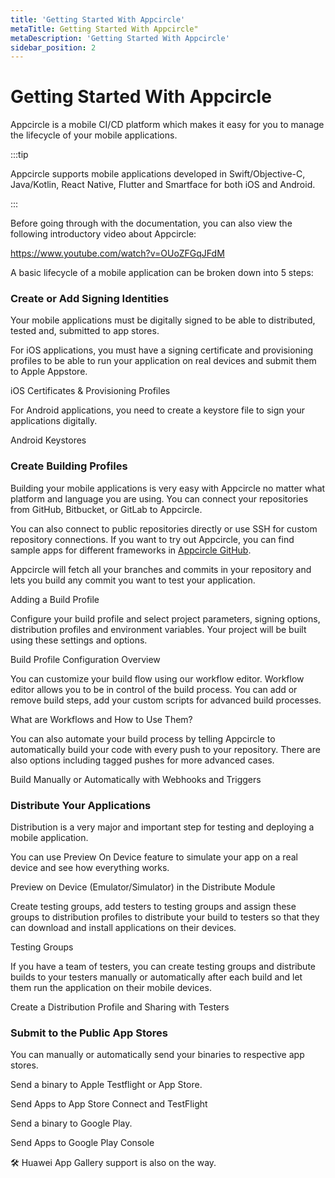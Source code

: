 ```yaml
---
title: 'Getting Started With Appcircle'
metaTitle: Getting Started With Appcircle"
metaDescription: 'Getting Started With Appcircle'
sidebar_position: 2
---
```



# Getting Started With Appcircle

Appcircle is a mobile CI/CD platform which makes it easy for you to manage the lifecycle of your mobile applications.

:::tip

Appcircle supports mobile applications developed in Swift/Objective-C, Java/Kotlin, React Native, Flutter and Smartface for both iOS and Android.

:::

Before going through with the documentation, you can also view the following introductory video about Appcircle:

https://www.youtube.com/watch?v=OUoZFGqJFdM

A basic lifecycle of a mobile application can be broken down into 5 steps:

### Create or Add Signing Identities

Your mobile applications must be digitally signed to be able to distributed, tested and, submitted to app stores.

For iOS applications, you must have a signing certificate and provisioning profiles to be able to run your application on real devices and submit them to Apple Appstore.&#x20;

<ContentRef url="signing-identities/ios-certificates-and-provisioning-profiles">
  iOS Certificates &amp; Provisioning Profiles
</ContentRef>

For Android applications, you need to create a keystore file to sign your applications digitally.

<ContentRef url="signing-identities/android-keystores">Android Keystores</ContentRef>

###

### Create Building Profiles

Building your mobile applications is very easy with Appcircle no matter what platform and language you are using. You can connect your repositories from GitHub, Bitbucket, or GitLab to Appcircle.

You can also connect to public repositories directly or use SSH for custom repository connections. If you want to try out Appcircle, you can find sample apps for different frameworks in [Appcircle GitHub](https://github.com/appcircleio?q=sample).&#x20;

Appcircle will fetch all your branches and commits in your repository and lets you build any commit you want to test your application.

<ContentRef url="build/adding-a-build-profile">Adding a Build Profile</ContentRef>

Configure your build profile and select project parameters, signing options, distribution profiles and environment variables. Your project will be built using these settings and options.

<ContentRef url="build/build-profile-configuration">Build Profile Configuration Overview</ContentRef>

You can customize your build flow using our workflow editor. Workflow editor allows you to be in control of the build process. You can add or remove build steps, add your custom scripts for advanced build processes.

<ContentRef url="workflows/why-to-use-workflows">What are Workflows and How to Use Them?</ContentRef>

You can also automate your build process by telling Appcircle to automatically build your code with every push to your repository. There are also options including tagged pushes for more advanced cases.

<ContentRef url="build/build-manually-or-with-triggers">
  Build Manually or Automatically with Webhooks and Triggers
</ContentRef>

###

### Distribute Your Applications

Distribution is a very major and important step for testing and deploying a mobile application.&#x20;

You can use Preview On Device feature to simulate your app on a real device and see how everything works.&#x20;

<ContentRef url="distribute/preview-on-device">
  Preview on Device (Emulator/Simulator) in the Distribute Module
</ContentRef>

Create testing groups, add testers to testing groups and assign these groups to distribution profiles to distribute your build to testers so that they can download and install applications on their devices.

<ContentRef url="distribute/testing-groups">Testing Groups</ContentRef>

If you have a team of testers, you can create testing groups and distribute builds to your testers manually or automatically after each build and let them run the application on their mobile devices.

<ContentRef url="distribute/create-or-select-a-distribution-profile">
  Create a Distribution Profile and Sharing with Testers
</ContentRef>

&#x20;

### Submit to the Public App Stores

You can manually or automatically send your binaries to respective app stores.

Send a binary to Apple Testflight or App Store.

<ContentRef url="store-submit/apple-app-store">Send Apps to App Store Connect and TestFlight</ContentRef>

Send a binary to Google Play.

<ContentRef url="store-submit/google-play">Send Apps to Google Play Console</ContentRef>

🛠 Huawei App Gallery support is also on the way.
